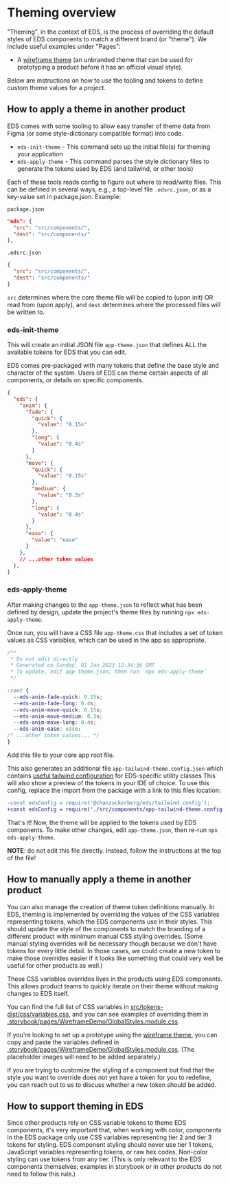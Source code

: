 
<Meta title="Documentation/Theming" />

# Theming overview

"Theming", in the context of EDS, is the process of overriding the default styles of EDS components to match a different brand (or "theme"). We include useful examples under "Pages":

- A [wireframe theme](./?path=/story/pages-theming-wireframedemo--default) (an unbranded theme that can be used for prototyping a product before it has an official visual style).

Below are instructions on how to use the tooling and tokens to define custom theme values for a project.

## How to apply a theme in another product

EDS comes with some tooling to allow easy transfer of theme data from Figma (or some style-dictionary compatible format) into code.

* `eds-init-theme` - This command sets up the initial file(s) for theming your application
* `eds-apply-theme` - This command parses the style dictionary files to generate the tokens used by EDS (and tailwind, or other tools)

Each of these tools reads config to figure out where to read/write files. This can be defined in several ways, e.g., a top-level file `.edsrc.json`, or as a key-value set in package.json. Example:

`package.json`

```json
"eds": {
  "src": "src/components/",
  "dest": "src/components/"
},
```

`.edsrc.json`

```json
{
  "src": "src/components/",
  "dest": "src/components/"
}
```

`src` determines where the core theme file will be copied to (upon init) OR read from (upon apply), and `dest` determines where the processed files will be written to.

### eds-init-theme

This will create an initial JSON file `app-theme.json` that defines ALL the available tokens for EDS that you can edit. 

EDS comes pre-packaged with many tokens that define the base style and character of the system. Users of EDS can theme certain aspects of all components, or details on specific components.

```json
{
  "eds": {
    "anim": {
      "fade": {
        "quick": {
          "value": "0.15s"
        },
        "long": {
          "value": "0.4s"
        }
      },
      "move": {
        "quick": {
          "value": "0.15s"
        },
        "medium": {
          "value": "0.3s"
        },
        "long": {
          "value": "0.4s"
        }
      },
      "ease": {
        "value": "ease"
      }
    },
    // ...other token values
  },
}
```

### eds-apply-theme

After making changes to the `app-theme.json` to reflect what has been defined by design, update the project's theme files by running `npx eds-apply-theme`.

Once run, you will have a CSS file `app-theme.css` that includes a set of token values as CSS variables, which can be used in the app as appropriate. 

```css
/**
 * Do not edit directly
 * Generated on Sunday, 01 Jan 2023 12:34:56 GMT
 * To update, edit app-theme.json, then run `npx eds-apply-theme`
 */

:root {
  --eds-anim-fade-quick: 0.15s;
  --eds-anim-fade-long: 0.4s;
  --eds-anim-move-quick: 0.15s;
  --eds-anim-move-medium: 0.3s;
  --eds-anim-move-long: 0.4s;
  --eds-anim-ease: ease;
/* ...other token values... */
}
```

Add this file to your core app root file. 

This also generates an additional file `app-tailwind-theme.config.json` which contains [useful tailwind configuration](https://github.com/chanzuckerberg/edu-design-system?tab=readme-ov-file#tailwind-setup) for EDS-specific utility classes
This will also show a preview of the tokens in your IDE of choice. To use this config, replace the import from the package with a link to this files location:

```diff
-const edsConfig = require('@chanzuckerberg/eds/tailwind.config');
+const edsConfig = require('./src/components/app-tailwind-theme.config');
```

That's it! Now, the theme will be applied to the tokens used by EDS components. To make other changes, edit `app-theme.json`, then re-run `npx eds-apply-theme`.

**NOTE**: do not edit this file directly. Instead, follow the instructions at the top of the file!

## How to manually apply a theme in another product

You can also manage the creation of theme token definitions manually. In EDS, theming is implemented by overriding the values of the CSS variables representing tokens, which the EDS components use in their styles. This should update the style of the components to match the branding of a different product with minimum manual CSS styling overrides. (Some manual styling overrides will be necessary though because we don't have tokens for every little detail. In those cases, we could create a new token to make those overrides easier if it looks like something that could very well be useful for other products as well.)

These CSS variables overrides lives in the products using EDS components. This allows product teams to quickly iterate on their theme without making changes to EDS itself.

You can find the full list of CSS variables in [src/tokens-dist/css/variables.css](https://github.com/chanzuckerberg/edu-design-system/blob/main/src/tokens-dist/css/variables.css), and you can see examples of overriding them in [.storybook/pages/WireframeDemo/GlobalStyles.module.css](https://github.com/chanzuckerberg/edu-design-system/blob/main/.storybook/pages/WireframeDemo/GlobalStyles.module.css).

If you're looking to set up a prototype using the [wireframe theme](./?path=/story/pages-theming-wireframedemo--default), you can copy and paste the variables defined in [.storybook/pages/WireframeDemo/GlobalStyles.module.css](https://github.com/chanzuckerberg/edu-design-system/blob/main/.storybook/pages/WireframeDemo/GlobalStyles.module.css). (The placeholder images will need to be added separately.)

If you are trying to customize the styling of a component but find that the style you want to override does not yet have a token for you to redefine, you can reach out to us to discuss whether a new token should be added.

## How to support theming in EDS

Since other products rely on CSS variable tokens to theme EDS components, it's very important that, when working with color, components in the EDS package only use CSS variables representing tier 2 and tier 3 tokens for styling. EDS component styling should never use tier 1 tokens, JavaScript variables representing tokens, or raw hex codes. Non-color styling can use tokens from any tier. (This is only relevant to the EDS components themselves; examples in storybook or in other products do not need to follow this rule.)
